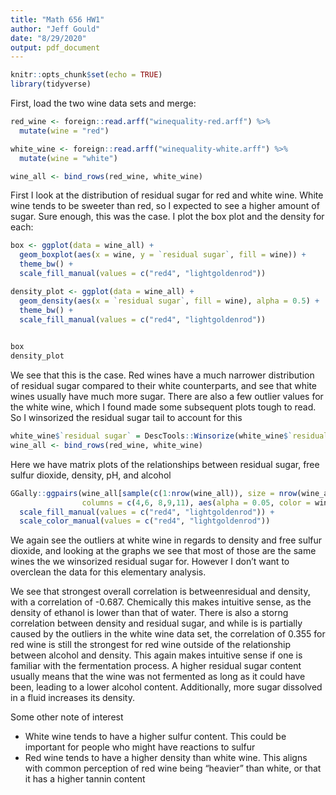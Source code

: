 ```yaml
---
title: "Math 656 HW1"
author: "Jeff Gould"
date: "8/29/2020"
output: pdf_document
---
```


```r
knitr::opts_chunk$set(echo = TRUE)
library(tidyverse)

```


First, load the two wine data sets and merge:

```r
red_wine <- foreign::read.arff("winequality-red.arff") %>%
  mutate(wine = "red")

white_wine <- foreign::read.arff("winequality-white.arff") %>%
  mutate(wine = "white")

wine_all <- bind_rows(red_wine, white_wine) 
```

First I look at the distribution of residual sugar for red and white wine. White wine tends to be sweeter than red, so I expected to see a higher amount of sugar. Sure enough, this was the case. I plot the box plot and the density for each:

```r
box <- ggplot(data = wine_all) +
  geom_boxplot(aes(x = wine, y = `residual sugar`, fill = wine)) + 
  theme_bw() +
  scale_fill_manual(values = c("red4", "lightgoldenrod"))

density_plot <- ggplot(data = wine_all) +
  geom_density(aes(x = `residual sugar`, fill = wine), alpha = 0.5) + 
  theme_bw() +
  scale_fill_manual(values = c("red4", "lightgoldenrod"))
  
```

```r
box
density_plot
```

We see that this is the case. Red wines have a much narrower distribution of residual sugar compared to their white counterparts, and see that white wines usually have much more sugar. There are also a few outlier values for the white wine, which I found made some subsequent plots tough to read. So I winsorized the residual sugar tail to account for this

```r
white_wine$`residual sugar` = DescTools::Winsorize(white_wine$`residual sugar`, probs = c(0,.995))
wine_all <- bind_rows(red_wine, white_wine) 
```

Here we have matrix plots of the relationships between residual sugar, free sulfur dioxide, density, pH, and alcohol
```r
GGally::ggpairs(wine_all[sample(c(1:nrow(wine_all)), size = nrow(wine_all)),], 
                columns = c(4,6, 8,9,11), aes(alpha = 0.05, color = wine)) +
  scale_fill_manual(values = c("red4", "lightgoldenrod")) +
  scale_color_manual(values = c("red4", "lightgoldenrod"))
```

We again see the outliers at white wine in regards to density and free sulfur dioxide, and looking at the graphs we see that most of those are the same wines the we winsorized residual sugar for. However I don't want to overclean the data for this elementary analysis. 

We see that strongest overall correlation is betweenresidual and density, with a correlation of -0.687. Chemically this makes intuitive sense, as the density of ethanol is lower than that of water. There is also a storng correlation between density and residual sugar, and while is is partially caused by the outliers in the white wine data set, the correlation of 0.355 for red wine is still the strongest for red wine outside of the relationship between alcohol and density. This again makes intuitive sense if one is familiar with the fermentation process. A higher residual sugar content usually means that the wine was not fermented as long as it could have been, leading to a lower alcohol content. Additionally, more sugar dissolved in a fluid increases its density.

Some other note of interest

* White wine tends to have a higher sulfur content. This could be important for people who might have reactions to sulfur
* Red wine tends to have a higher density than white wine. This aligns with common perception of red wine being "heavier" than white, or that it has a higher tannin content

















